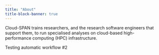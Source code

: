 ```yaml
---
title: "About"
title-block-banner: true
---
```


Cloud-SPAN trains researchers, and the research software engineers that support them, to run specialised analyses on cloud-based high-performance computing (HPC) infrastructure.

Testing automatic workflow #2
